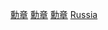 {{Commonscat|Orders, decorations and medals of the Russian Empire}}

[[Category:俄羅斯政府|勳章]]
[[Category:俄羅斯社會|勳章]]
[[Category:俄羅斯獎勵|勳章]]
[[Category:各國勳章|Russia]]